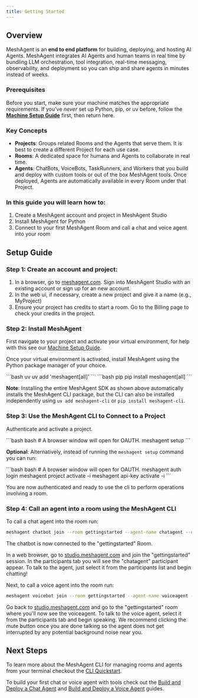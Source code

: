 ```yaml
---
title: Getting Started
---
```





## Overview

MeshAgent is an **end to end platform** for building, deploying, and hosting AI Agents. MeshAgent 
integrates AI Agents and human teams in real time by bundling LLM orchestration, tool integration, real-time messaging, observability, and deployment so you can ship and share agents in minutes instead of weeks. 

### Prerequisites 

Before you start, make sure your machine matches the appropriate requirements. If you’ve *never* set up Python, pip, or uv before, follow the [**Machine Setup Guide**](../reference/machine_setup) first, then return here.

### Key Concepts
- **Projects**: Groups related Rooms and the Agents that serve them. It is best to create a different Project for each use case.
- **Rooms**: A dedicated space for humans and Agents to collaborate in real time. 
- **Agents**: ChatBots, VoiceBots, TaskRunners, and Workers that you build and deploy with custom tools or out of the box MeshAgent tools. Once deployed, Agents are automatically available in every Room under that Project. 


### In this guide you will learn how to:
1. Create a MeshAgent account and project in MeshAgent Studio
2. Install MeshAgent for Python
3. Connect to your first MeshAgent Room and call a chat and voice agent into your room

## Setup Guide
### Step 1: Create an account and project:

1. In a browser, go to [meshagent.com](https://www.meshagent.com/). Sign into MeshAgent Studio with an existing account or sign up for an new account. 
2. In the web ui, if necessary, create a new project and give it a name (e.g., MyProject)
3. Ensure your project has credits to start a room. Go to the Billing page to check your credits in the project.


### Step 2: Install MeshAgent
First navigate to your project and activate your virtual environment, for help with this see our [Machine Setup Guide](../reference/machine_setup).

Once your virtual environment is activated, install MeshAgent using the Python package manager of your choice. 

<CodeGroup>
```bash uv
uv add 'meshagent[all]' 
```
```bash pip
pip install meshagent[all]
```
</CodeGroup>

**Note**: Installing the entire MeshAgent SDK as shown above automatically installs the MeshAgent CLI package, but the CLI can also be installed independently using ``uv add meshagent-cli`` or ``pip install meshagent-cli``.


### Step 3: Use the MeshAgent CLI to Connect to a Project

Authenticate and activate a project. 

<CodeGroup>
```bash bash
# A browser window will open for OAUTH.
meshagent setup
```
</CodeGroup>

__Optional__: Alternatively, instead of running the `meshagent setup` command you can run:

<CodeGroup>
```bash bash
# A browser window will open for OAUTH.
meshagent auth login
meshagent project activate -i
meshagent api-key activate -i
```
</CodeGroup>

You are now authenticated and ready to use the cli to perform operations involving a room. 


### Step 4: Call an agent into a room using the MeshAgent CLI

To call a chat agent into the room run: 

```sh
meshagent chatbot join --room gettingstarted --agent-name chatagent --name chatagent
```

The chatbot is now connected to the "gettingstarted" Room. 

In a web browser, go to [studio.meshagent.com](https://studio.meshagent.com/) and join the "gettingstarted" session. In the participants tab you will see the "chatagent" participant appear. To talk to the agent, just select it from the participants list and begin chatting! 

Next, to call a voice agent into the room run: 
```sh
meshagent voicebot join --room gettingstarted --agent-name voiceagent --name voiceagent
```

Go back to [studio.meshagent.com](https://studio.meshagent.com/) and go to the "gettingstarted" room where you'll now see the voiceagent. To talk to the voice agent, select it from the participants tab and begin speaking. We recommend clicking the mute button once you are done talking so the agent does not get interrupted by any potential background noise near you. 

## Next Steps

To learn more about the MeshAgent CLI for managing rooms and agents from your terminal checkout the [CLI Quickstart](../cli/getting_started). 

To build your first chat or voice agent with tools check out the [Build and Deploy a Chat Agent](../agents/standard/buildanddeploychatbot) and [Build and Deploy a Voice Agent](../agents/standard/buildanddeployvoicebot) guides. 